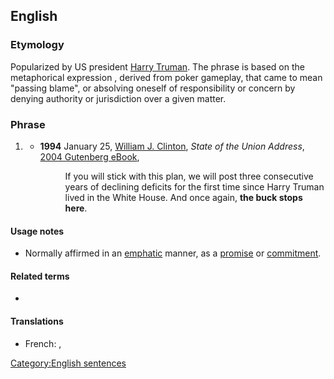 ==English==
{{wikipedia}}

===Etymology===
Popularized by US president [[w:Harry S. Truman|Harry Truman]]. The phrase is based on the metaphorical expression {{term|pass the buck|passing the buck}}, derived from poker gameplay, that came to mean "passing blame", or absolving oneself of responsibility or concern by denying authority or jurisdiction over a given matter.

===Phrase===
{{head|en|phrase|head=[[the]] [[buck]] [[stops]] [[here]]}}

# {{label|en|idiomatic}} {{non-gloss definition|A statement that no [[excuse]]s will be made, that the speaker is going to take [[direct]] [[responsibility]] for matters, rather than pass the responsibility to higher authorities.}}
#* '''1994''' January 25, [[w:Bill Clinton|William J. Clinton]], ''State of the Union Address'', [http://www.gutenberg.org/dirs/etext04/sucli11.txt 2004 Gutenberg eBook],
#*: If you will stick with this plan, we will post three consecutive years of declining deficits for the first time since Harry Truman lived in the White House. And once again, '''the buck stops here'''.

====Usage notes====
* Normally affirmed in an [[emphatic]] manner, as a [[promise]] or [[commitment]].

====Related terms====
* {{l|en|pass the buck}}

====Translations====
{{trans-top|''statement that no excuses will be made, that the speaker is going to take direct responsibility for matters, rather than pass the responsibility to higher authorities''}}
{{trans-mid}}
* French: {{t|fr|la responsabilité commence ici}}, {{t|fr|c'est ici que ça s'arrête}}
{{trans-bottom}}

[[Category:English sentences]]